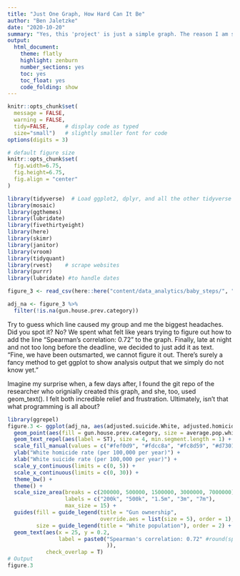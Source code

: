 ```yaml
---
title: "Just One Graph, How Hard Can It Be"
author: "Ben Jaletzke"
date: "2020-10-20"
summary: "Yes, this 'project' is just a simple graph. The reason I am sharing it is simple: It was the first real encounter with R I've had, and it immediately showed me that I love and hate this language."
output:
  html_document:
    theme: flatly
    highlight: zenburn
    number_sections: yes
    toc: yes
    toc_float: yes
    code_folding: show
---
```



```r
knitr::opts_chunk$set(
  message = FALSE, 
  warning = FALSE, 
  tidy=FALSE,     # display code as typed
  size="small")   # slightly smaller font for code
options(digits = 3)

# default figure size
knitr::opts_chunk$set(
  fig.width=6.75, 
  fig.height=6.75,
  fig.align = "center"
)
```


```r
library(tidyverse)  # Load ggplot2, dplyr, and all the other tidyverse packages
library(mosaic)
library(ggthemes)
library(lubridate)
library(fivethirtyeight)
library(here)
library(skimr)
library(janitor)
library(vroom)
library(tidyquant)
library(rvest)    # scrape websites
library(purrr)  
library(lubridate) #to handle dates
```

```r
figure_3 <- read_csv(here::here("content/data_analytics/baby_steps/", "CDC_Males.csv"))

adj_na <- figure_3 %>% 
  filter(!is.na(gun.house.prev.category))
```

Try to guess which line caused my group and me the biggest headaches. Did you spot it? No? We spent what felt like years trying to figure out how to add the line "Spearman's correlation: 0.72" to the graph. Finally, late at night and not too long before the deadline, we decided to just add it as text. "Fine, we have been outsmarted, we cannot figure it out. There's surely a fancy method to get ggplot to show analysis output that we simply do not know yet."

Imagine my surprise when, a few days after, I found the git repo of the researcher who orignially created this graph, and she, too, used geom_text(). I felt both incredible relief and frustration. Ultimately, isn't that what programming is all about?

```r
library(ggrepel)
figure.3 <- ggplot(adj_na, aes(adjusted.suicide.White, adjusted.homicide.White)) + 
  geom_point(aes(fill = gun.house.prev.category, size = average.pop.white), col = "black", pch = 21, alpha = 0.9) + #add the points sized by population
  geom_text_repel(aes(label = ST), size = 4, min.segment.length = 1) + #add the labels _repel limits overlap
  scale_fill_manual(values = c("#fef0d9", "#fdcc8a", "#fc8d59", "#d7301f")) + #orange colour ramp
  ylab("White homicide rate (per 100,000 per year)") +
  xlab("White suicide rate (per 100,000 per year)") + 
  scale_y_continuous(limits = c(0, 5)) +
  scale_x_continuous(limits = c(0, 30)) +
  theme_bw() +
  theme() + 
  scale_size_area(breaks = c(200000, 500000, 1500000, 3000000, 7000000), 
                  labels = c("200k", "500k", "1.5m", "3m", "7m"),
                  max_size = 15) +
  guides(fill = guide_legend(title = "Gun ownership", 
                             override.aes = list(size = 5), order = 1), 
         size = guide_legend(title = "White population"), order = 2) + 
  geom_text(aes(x = 25, y = 0.2, 
                label = paste0("Spearman's correlation: 0.72" #round(spearman.white$spearmans, 2)
                               )), 
            check_overlap = T)
# Output
figure.3
```




